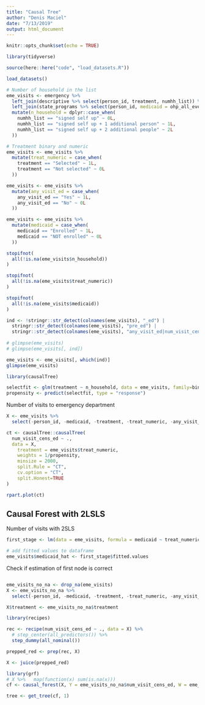 ```yaml
---
title: "Causal Tree"
author: "Denis Maciel"
date: "7/13/2019"
output: html_document
---
```


```r
knitr::opts_chunk$set(echo = TRUE)
```

```r
library(tidyverse)

source(here::here("code", "load_datasets.R"))

load_datasets()
```


```r
# Number of household in the list
eme_visits <- emergency %>% 
  left_join(descriptive %>% select(person_id, treatment, numhh_list)) %>% 
  left_join(state_programs %>% select(person_id, medicaid = ohp_all_ever_firstn_30sep2009)) %>% 
  mutate(n_household = dplyr::case_when(
    numhh_list == "signed self up" ~ 0L,
    numhh_list == "signed self up + 1 additional person" ~ 1L,
    numhh_list == "signed self up + 2 additional people" ~ 2L
  ))

# Treatment binary and numeric
eme_visits <- eme_visits %>% 
  mutate(treat_numeric = case_when(
    treatment == "Selected" ~ 1L,
    treatment == "Not selected" ~ 0L
  ))

eme_visits <- eme_visits %>% 
  mutate(any_visit_ed = case_when(
    any_visit_ed == "Yes" ~ 1L,
    any_visit_ed == "No" ~ 0L
  ))

eme_visits <- eme_visits %>% 
  mutate(medicaid = case_when(
    medicaid == "Enrolled" ~ 1L,
    medicaid == "NOT enrolled" ~ 0L
  ))

stopifnot(
  all(!is.na(eme_visits$n_household))
)

stopifnot(
  all(!is.na(eme_visits$treat_numeric))
)

stopifnot(
  all(!is.na(eme_visits$medicaid))
)

```

```r
ind <- !stringr::str_detect(colnames(eme_visits), "_ed") |
  stringr::str_detect(colnames(eme_visits), "pre_ed") |
  stringr::str_detect(colnames(eme_visits), "any_visit_ed|num_visit_cens_ed")
  
# glimpse(eme_visits)
# glimpse(eme_visits[, ind])

eme_visits <- eme_visits[, which(ind)]
glimpse(eme_visits)
```

```r
library(causalTree)

selectfit <- glm(treatment ~ n_household, data = eme_visits, family=binomial)
propensity <- predict(selectfit, type = "response")
```

Number of visits to emergency department

```r
X <- eme_visits %>% 
  select(-person_id, -medicaid, -treatment, -treat_numeric, -any_visit_ed)

ct <- causalTree::causalTree(
  num_visit_cens_ed ~ .,
  data = X, 
	treatment = eme_visits$treat_numeric,
	weights = 1/propensity,
	minsize = 2000,
	split.Rule = "CT",
	cv.option = "CT",
	split.Honest=TRUE
)

rpart.plot(ct)
```


## Causal Forest with 2LSLS

Number of visits with 2SLS

```r
first_stage <- lm(data = eme_visits, formula = medicaid ~ treat_numeric)

# add fitted values to dataframe
eme_visits$medicaid_hat <- first_stage$fitted.values
```

Check if estimation of first node is correct

```r


```


```r
eme_visits_no_na <- drop_na(eme_visits)
X <- eme_visits_no_na %>% 
  select(-person_id, -medicaid, -treatment, -treat_numeric, -any_visit_ed)

X$treatment <- eme_visits_no_na$treatment
```

```r
library(recipes)

rec <- recipe(num_visit_cens_ed ~ ., data = X) %>% 
  # step_center(all_predictors()) %>% 
  step_dummy(all_nominal())

prepped_red <- prep(rec, X)

X <- juice(prepped_red)
```



```r
library(grf)
# X %>%   map(function(x) sum(is.na(x)))
cf <- causal_forest(X, Y = eme_visits_no_na$num_visit_cens_ed, W = eme_visits_no_na$treat_numeric, honesty = TRUE)

tree <- get_tree(cf, 1)
```

